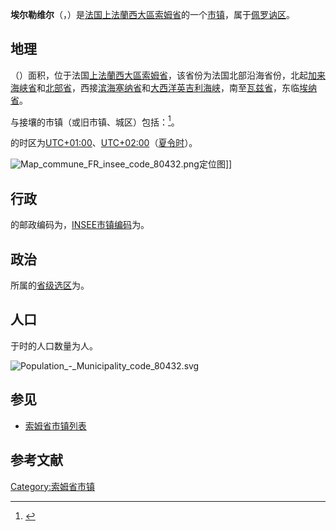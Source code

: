 {{noteTA|G1=法国地名}}
{{Infobox French commune
|name                    = 埃尔勒维尔
|native name             = Herleville
|arrondissement          = [[佩罗讷区|佩罗讷区]]
}}
'''埃尔勒维尔'''（{{lang-fr|Herleville}}，{{IPA-fr|ɛʁləvil}}）是[[法国|法国]][[上法蘭西大區|上法蘭西大區]][[索姆省|索姆省]]的一个[[市镇_(法国)|市镇]]，属于[[佩罗讷区|佩罗讷区]]。

== 地理 ==
{{PAGENAMEBASE}}（{{wikidata|property|linked|P625}}）面积{{wikidata|properties|P2046}}，位于法国[[上法蘭西大區|上法蘭西大區]][[索姆省|索姆省]]，该省份为法国北部沿海省份，北起[[加来海峡省|加来海峡省]]和[[北部省_(法国)|北部省]]，西接[[滨海塞纳省|滨海塞纳省]]和[[大西洋|大西洋]][[英吉利海峡|英吉利海峡]]，南至[[瓦兹省|瓦兹省]]，东临[[埃纳省|埃纳省]]。

与{{PAGENAMEBASE}}接壤的市镇（或旧市镇、城区）包括：{{Wikidata|properties|linked|P47}}<ref name="geo">{{Cite web|url=https://www.geoportail.gouv.fr/carte|title=Carte|accessdate=2020-03-22|author=Géoportail|language=fr|publisher=Géoportail|archive-date=2017-01-29|archive-url=https://web.archive.org/web/20170129154129/https://www.geoportail.gouv.fr/carte/|dead-url=no}}</ref>。

{{PAGENAMEBASE}}的时区为[[UTC+01:00|UTC+01:00]]、[[UTC+02:00|UTC+02:00]]（[[夏时制|夏令时]]）。

[[File:Map_commune_FR_insee_code_80432.png|thumb]]定位图]]{{Clear|left}}
== 行政 ==
{{PAGENAMEBASE}}的邮政编码为{{wikidata|properties|P281}}，[[法国国家统计与经济研究所|INSEE市镇编码]]为{{wikidata|properties|P374}}。

== 政治 ==
{{PAGENAMEBASE}}所属的[[縣_(法國)|省级选区]]为{{WikidataLink|{{wikidata|properties|raw|best||P7938}}}}。

== 人口 ==
{{PAGENAMEBASE}}于{{wikidata|qualifier|P1082|P585}}时的人口数量为{{wikidata|property|raw|P1082}}人。

[[File:Population_-_Municipality_code_80432.svg|thumb]]{{Clear|left}}
== 参见 ==
* [[索姆省市镇列表|索姆省市镇列表]]

== 参考文献 ==
{{reflist}}

{{索姆省市鎮}}
[[Category:索姆省市镇|Category:索姆省市镇]]